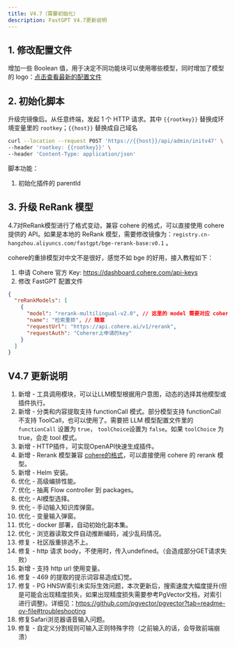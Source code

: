 ```yaml
---
title: V4.7（需要初始化）
description: FastGPT V4.7更新说明
---
```


## 1. 修改配置文件

增加一些 Boolean 值，用于决定不同功能块可以使用哪些模型，同时增加了模型的 logo：[点击查看最新的配置文件](/docs/introduction/development/configuration/)

## 2. 初始化脚本

升级完镜像后。从任意终端，发起 1 个 HTTP 请求。其中 `{{rootkey}}` 替换成环境变量里的 `rootkey`；`{{host}}` 替换成自己域名

```bash
curl --location --request POST 'https://{{host}}/api/admin/initv47' \
--header 'rootkey: {{rootkey}}' \
--header 'Content-Type: application/json'
```

脚本功能：

1. 初始化插件的 parentId

## 3. 升级 ReRank 模型

4.7对ReRank模型进行了格式变动，兼容 cohere 的格式，可以直接使用 cohere 提供的 API。如果是本地的 ReRank 模型，需要修改镜像为：`registry.cn-hangzhou.aliyuncs.com/fastgpt/bge-rerank-base:v0.1` 。

cohere的重排模型对中文不是很好，感觉不如 bge 的好用，接入教程如下：

1. 申请 Cohere 官方 Key: https://dashboard.cohere.com/api-keys
2. 修改 FastGPT 配置文件

```json
{
  "reRankModels": [
    {
      "model": "rerank-multilingual-v2.0", // 这里的 model 需要对应 cohere 的模型名
      "name": "检索重排", // 随意
      "requestUrl": "https://api.cohere.ai/v1/rerank",
      "requestAuth": "Coherer上申请的key"
    }
  ]
}
```

## V4.7 更新说明

1. 新增 - 工具调用模块，可以让LLM模型根据用户意图，动态的选择其他模型或插件执行。
2. 新增 - 分类和内容提取支持 functionCall 模式。部分模型支持 functionCall 不支持 ToolCall，也可以使用了。需要把 LLM 模型配置文件里的 `functionCall` 设置为 `true`， `toolChoice`设置为 `false`。如果 `toolChoice` 为 true，会走 tool 模式。
3. 新增 - HTTP插件，可实现OpenAPI快速生成插件。
4. 新增 - Rerank 模型兼容 [cohere的格式](https://docs.cohere.com/reference/rerank-1)，可以直接使用 cohere 的 rerank 模型。
5. 新增 - Helm 安装。
6. 优化 - 高级编排性能。
7. 优化 - 抽离 Flow controller 到 packages。
8. 优化 - AI模型选择。
9. 优化 - 手动输入知识库弹窗。
10. 优化 - 变量输入弹窗。
11. 优化 - docker 部署，自动初始化副本集。
12. 优化 - 浏览器读取文件自动推断编码，减少乱码情况。
13. 修复 - 社区版重排选不上。
14. 修复 - http 请求 body，不使用时，传入undefined。（会造成部分GET请求失败）
15. 新增 - 支持 http url 使用变量。
16. 修复 - 469 的提取的提示词容易造成幻觉。
17. 修复 - PG HNSW索引未实际生效问题，本次更新后，搜索速度大幅度提升(但是可能会出现精度损失，如果出现精度损失需要参考PgVector文档，对索引进行调整)。详细见：https://github.com/pgvector/pgvector?tab=readme-ov-file#troubleshooting
18. 修复Safari浏览器语音输入问题。
19. 修复 - 自定义分割规则可输入正则特殊字符（之前输入的话，会导致前端崩溃）
